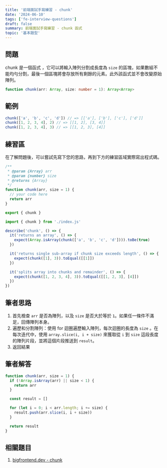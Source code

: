 ```yaml
---
title: '前端面試手寫練習 - chunk'
date: '2024-06-10'
tags: ['fe-interview-questions']
draft: false
summary: 前端面試手寫練習 - chunk 函式
topic: '基本題型'
---
```


## 問題

chunk 是一個函式 ，它可以將輸入陣列分割成長度為 `size` 的區塊，如果數組不能均勻分割，最後一個區塊將會存放所有剩餘的元素。此外該函式並不會改變原始陣列。

```typescript
function chunk(arr: Array, size: number = 1): Array<Array>
```

## 範例

```javascript
chunk(['a', 'b', 'c', 'd']) // => [['a'], ['b'], ['c'], ['d']]
chunk([1, 2, 3, 4], 2) // => [[1, 2], [3, 4]]
chunk([1, 2, 3, 4], 3) // => [[1, 2, 3], [4]]
```

## 練習區

在了解問題後，可以嘗試先寫下您的思路，再到下方的練習區域實際寫出程式碼。

<Sandpack lang="test-ts" activeFile="index.js" showTests={true}>

```js file=index.js
/**
 * @param {Array} arr
 * @param {number} size
 * @returns {Array}
 */
function chunk(arr, size = 1) {
  // your code here
  return arr
}

export { chunk }
```

```js file=chunk.test.js hidden=true
import { chunk } from './index.js'

describe('chunk', () => {
  it('returns an array', () => {
    expect(Array.isArray(chunk(['a', 'b', 'c', 'd']))).toBe(true)
  })

  it('returns single sub-array if chunk size exceeds length', () => {
    expect(chunk([1], 3)).toEqual([[1]])
  })

  it('splits array into chunks and remainder', () => {
    expect(chunk([1, 2, 3, 4], 3)).toEqual([[1, 2, 3], [4]])
  })
})
```

</Sandpack>

## 筆者思路

1. 首先檢查 `arr` 是否為陣列，以及 `size` 是否大於等於 `1`。如果任一條件不滿足，回傳陣列本身。
2. 遍歷和分割陣列：使用 for 迴圈遍歷輸入陣列，每次迴圈的長度為 `size` 。在每次迭代中，使用 `array.slice(i, i + size)` 來獲取從 `i` 到 `size` 這段長度的陣列片段，並將這個片段推送到 `result`。
3. 返回結果

## 筆者解答

```javascript
function chunk(arr, size = 1) {
  if (!Array.isArray(arr) || size < 1) {
    return arr
  }

  const result = []

  for (let i = 0; i < arr.length; i += size) {
    result.push(arr.slice(i, i + size))
  }

  return result
}
```

## 相關題目

1. [bigfrontend.dev - chunk](https://bigfrontend.dev/problem/implement-lodash-chunk)
